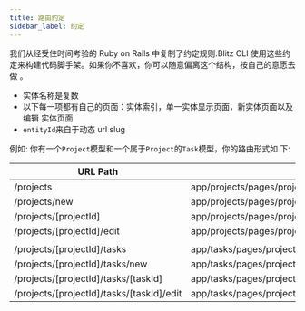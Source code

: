 ```yaml
---
title: 路由约定
sidebar_label: 约定
---
```


我们从经受住时间考验的 Ruby on Rails 中复制了约定规则.Blitz CLI 使用这些约
定来构建代码脚手架。如果你不喜欢，你可以随意偏离这个结构，按自己的意愿去做
。

- 实体名称是复数
- 以下每一项都有自己的页面：实体索引，单一实体显示页面，新实体页面以及编辑
  实体页面
- `entityId`来自于动态 url slug

例如: 你有一个`Project`模型和一个属于`Project`的`Task`模型，你的路由形式如
下:

| URL Path                                  | File                                                        |
| ----------------------------------------- | ----------------------------------------------------------- |
| /projects                                 | app/projects/pages/projects/index.js                        |
| /projects/new                             | app/projects/pages/projects/new.js                          |
| /projects/[projectId]                     | app/projects/pages/projects/[projectId].js                  |
| /projects/[projectId]/edit                | app/projects/pages/projects/[projectId]/edit.js             |
|                                           |                                                             |
| /projects/[projectId]/tasks               | app/tasks/pages/projects/[projectId]/tasks/index.js         |
| /projects/[projectId]/tasks/new           | app/tasks/pages/projects/[projectId]/tasks/new.js           |
| /projects/[projectId]/tasks/[taskId]      | app/tasks/pages/projects/[projectId]/tasks/[taskId].js      |
| /projects/[projectId]/tasks/[taskId]/edit | app/tasks/pages/projects/[projectId]/tasks/[taskId]/edit.js |
